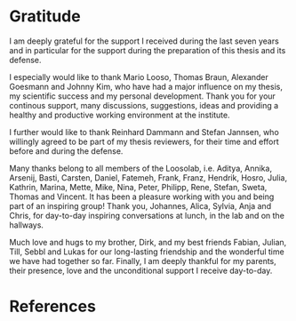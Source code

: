 # Gratitude {.unlisted .unnumbered}

I am deeply grateful for the support I received during the last seven years and in particular for the support during the preparation of this thesis and its defense.

I especially would like to thank Mario Looso, Thomas Braun, Alexander Goesmann and Johnny Kim, who have had a major influence on my thesis, my scientific success and my personal development. Thank you for your continous support, many discussions, suggestions, ideas and providing a healthy and productive working environment at the institute.

I further would like to thank Reinhard Dammann and Stefan Jannsen, who willingly agreed to be part of my thesis reviewers, for their time and effort before and during the defense.

Many thanks belong to all members of the Loosolab, i.e. Aditya, Annika, Arsenij, Basti, Carsten, Daniel, Fatemeh, Frank, Franz, Hendrik, Hosro, Julia, Kathrin, Marina, Mette, Mike, Nina, Peter, Philipp, Rene, Stefan, Sweta, Thomas and Vincent. It has been a pleasure working with you and being part of an inspiring group! Thank you, Johannes, Alica, Sylvia, Anja and Chris, for day-to-day inspiring conversations at lunch, in the lab and on the hallways.

Much love and hugs to my brother, Dirk, and my best friends Fabian, Julian, Till, Sebbl and Lukas for our long-lasting friendship and the wonderful time we have had together so far. Finally, I am deeply thankful for my parents, their presence, love and the unconditional support I receive day-to-day. 

# References

